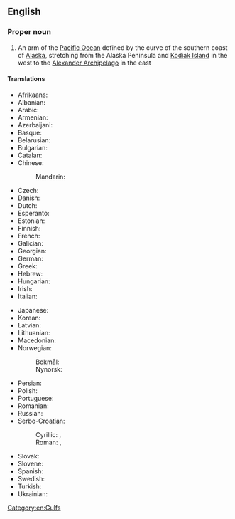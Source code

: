 ==English==
{{wikipedia}}

===Proper noun===
{{en-proper noun|head=[[gulf|Gulf]] [[of]] [[Alaska]]}}

# An arm of the [[Pacific Ocean]] defined by the curve of the southern coast of [[Alaska]], stretching from the Alaska Peninsula and [[Kodiak Island]] in the west to the [[Alexander Archipelago]] in the east

====Translations====
{{trans-top|arm of the Pacific Ocean}}
* Afrikaans: {{t|af|Golf van Alaska}}
* Albanian: {{t|sq|Gjiri i Alaskës}}
* Arabic: {{t|ar|خَلِيج أَلَاسْكَا‎|m}}
* Armenian: {{t|hy|Ալյասկայի ծոց}}
* Azerbaijani: {{t|az|Alyaska körfəzi}}
* Basque: {{t|eu|Alaskako golkoa}}
* Belarusian: {{t|be|Заліў Аляска|m}}
* Bulgarian: {{t|bg|Аляски залив|m}}
* Catalan: {{t|ca|golf d'Alaska|m}}
* Chinese:
*: Mandarin: {{t+|cmn|阿拉斯加湾|tr=ālāsījiāwān}}
* Czech: {{t|cs|Aljašský záliv|m}}
* Danish: {{t|da|Alaskagolfen|c}}
* Dutch: {{t|nl|Golf van Alaska|f}}
* Esperanto: {{t|eo|Alaska Golfo}}
* Estonian: {{t|et|Alaska laht}}
* Finnish: {{t|fi|Alaskanlahti}}
* French: {{t|fr|golfe d'Alaska|m}}
* Galician: {{t|gl|Golfo de Alasca|m}}
* Georgian: {{t|ka|ალასკის ყურე}}
* German: {{t|de|Golf von Alaska|m}}
* Greek: {{t|el|Κόλπος της Αλάσκας|m}}
* Hebrew: {{t|he|מפרץ אלסקה|m|tr=mifráts aláska}}
* Hungarian: {{t|hu|Alaszkai-öböl}}
* Irish: {{t|ga|Murascaill Alasca|f}}
* Italian: {{t|it|golfo dell'Alaska|m}}
{{trans-mid}}
* Japanese: {{t|ja|アラスカ湾|tr=Arasuka-wan}}
* Korean: {{t|ko|알래스카만}}
* Latvian: {{t|lv|Aļaskas līcis|m}}
* Lithuanian: {{t|lt|Aliaskos įlanka|f}}
* Macedonian: {{t|mk|Алјаски Залив|m}}
* Norwegian:
*: Bokmål: {{t|nb|Alaskabukta|m}}
*: Nynorsk: {{t|nn|Alaskabukta|m}}
* Persian: {{t|fa|خلیج آلاسکا‎ |tr=xalij âlâskâ}}
* Polish: {{t|pl|Zatoka Alaska|f}}
* Portuguese: {{t|pt|Golfo do Alasca|m}}
* Romanian: {{t|ro|Golful Alaska|n}}
* Russian: {{t|ru|Аля́скинский зали́в|m}}
* Serbo-Croatian: 
*: Cyrillic: {{t|sh|Аљаски залив|m}}, {{t|sh|Аљаски заљев|m}}
*: Roman: {{t|sh|Aljaski zaliv|m}}, {{t|sh|Aljaski zaljev|m}}
* Slovak: {{t|sk|Aljašský záliv|m}}
* Slovene: {{t|sl|Aljašský zaliv|m|alt=Aljaški zaliv}}
* Spanish: {{t|es|golfo de Alaska|m}}
* Swedish: {{t|sv|Alaskagolfen|c}}
* Turkish: {{t|tr|Alaska Körfezi}}
* Ukrainian: {{t|uk|Аля́скинська зато́ка|f}}
{{trans-bottom}}

[[Category:en:Gulfs]]